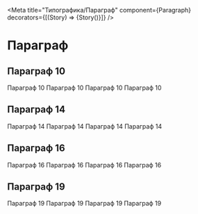
<Meta
  title="Типографика/Параграф"
  component={Paragraph}
  decorators={[(Story) => <View>{Story()}</View>]}
/>

# Параграф

<ArgsTable of={Paragraph} />

## Параграф 10

<Canvas>
  <Story name="Параграф 10">
    <Paragraph size={10}>Параграф 10</Paragraph>
    <Paragraph size={10} color="gray">
      Параграф 10
    </Paragraph>
    <Paragraph size={10} color="red">
      Параграф 10
    </Paragraph>
    <Paragraph size={10} color="green">
      Параграф 10
    </Paragraph>
  </Story>
</Canvas>

## Параграф 14

<Canvas>
  <Story name="Параграф 14">
    <Paragraph size={14}>Параграф 14</Paragraph>
    <Paragraph size={14} color="gray">
      Параграф 14
    </Paragraph>
    <Paragraph size={14} color="red">
      Параграф 14
    </Paragraph>
    <Paragraph size={14} color="green">
      Параграф 14
    </Paragraph>
  </Story>
</Canvas>

## Параграф 16

<Canvas>
  <Story name="Параграф 16">
    <Paragraph size={16}>Параграф 16</Paragraph>
    <Paragraph size={16} color="gray">
      Параграф 16
    </Paragraph>
    <Paragraph size={16} color="red">
      Параграф 16
    </Paragraph>
    <Paragraph size={16} color="green">
      Параграф 16
    </Paragraph>
  </Story>
</Canvas>

## Параграф 19

<Canvas>
  <Story name="Параграф 19">
    <Paragraph size={19}>Параграф 19</Paragraph>
    <Paragraph size={19} color="gray">
      Параграф 19
    </Paragraph>
    <Paragraph size={19} color="red">
      Параграф 19
    </Paragraph>
    <Paragraph size={19} color="green">
      Параграф 19
    </Paragraph>
  </Story>
</Canvas>
